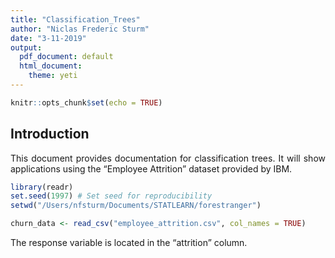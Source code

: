 ```yaml
---
title: "Classification_Trees"
author: "Niclas Frederic Sturm"
date: "3-11-2019"
output:
  pdf_document: default
  html_document:
    theme: yeti
---
```


<style>
body {
text-align: justify}
</style>

```r
knitr::opts_chunk$set(echo = TRUE)
```

## Introduction

This document provides documentation for classification trees. It will show applications using the "Employee Attrition" dataset provided by IBM. 

```r
library(readr)
set.seed(1997) # Set seed for reproducibility
setwd("/Users/nfsturm/Documents/STATLEARN/forestranger")

churn_data <- read_csv("employee_attrition.csv", col_names = TRUE)
```

The response variable is located in the "attrition" column.

